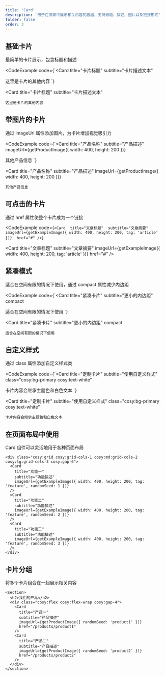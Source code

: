 ```yaml
---
title: 'Card'
description: '用于在页面中展示相关内容的容器，支持标题、描述、图片以及链接形式'
folder: false
order: 3
---
```



## 基础卡片

最简单的卡片展示，包含标题和描述

<CodeExample
  code={`<Card 
  title="卡片标题" 
  subtitle="卡片描述文本"
>
  这里是卡片的其他内容
</Card>`}
>
  <Card 
    title="卡片标题" 
    subtitle="卡片描述文本"
  >
    这里是卡片的其他内容
  </Card>
</CodeExample>

## 带图片的卡片

通过 imageUrl 属性添加图片，为卡片增加视觉吸引力

<CodeExample
  code={`<Card 
  title="产品名称" 
  subtitle="产品描述" 
  imageUrl={getProductImage({ width: 400, height: 200 })}
>
  其他产品信息
</Card>`}
>
  <Card 
    title="产品名称" 
    subtitle="产品描述" 
    imageUrl={getProductImage({ width: 400, height: 200 })}
  >
    其他产品信息
  </Card>
</CodeExample>

## 可点击的卡片

通过 href 属性使整个卡片成为一个链接

<CodeExample
  code={`<Card 
  title="文章标题" 
  subtitle="文章摘要" 
  imageUrl={getExampleImage({ width: 400, height: 200, tag: 'article' })} 
  href="#"
/>`}
>
  <Card 
    title="文章标题" 
    subtitle="文章摘要" 
    imageUrl={getExampleImage({ width: 400, height: 200, tag: 'article' })} 
    href="#"
  />
</CodeExample>

## 紧凑模式

适合在空间有限的情况下使用，通过 compact 属性减少内边距

<CodeExample
  code={`<Card 
  title="紧凑卡片" 
  subtitle="更小的内边距" 
  compact
>
  适合在空间有限的情况下使用
</Card>`}
>
  <Card 
    title="紧凑卡片" 
    subtitle="更小的内边距" 
    compact
  >
    适合在空间有限的情况下使用
  </Card>
</CodeExample>

## 自定义样式

通过 class 属性添加自定义样式类

<CodeExample
  code={`<Card 
  title="定制卡片" 
  subtitle="使用自定义样式" 
  class="cosy:bg-primary cosy:text-white"
>
  卡片内容会继承主题色和白色文本
</Card>`}
>
  <Card 
    title="定制卡片" 
    subtitle="使用自定义样式" 
    class="cosy:bg-primary cosy:text-white"
  >
    卡片内容会继承主题色和白色文本
  </Card>
</CodeExample>

## 在页面布局中使用

Card 组件可以灵活地用于各种页面布局

```astro
<div class="cosy:grid cosy:grid-cols-1 cosy:md:grid-cols-2 cosy:lg:grid-cols-3 cosy:gap-6">
  <Card 
    title="功能一" 
    subtitle="功能描述" 
    imageUrl={getExampleImage({ width: 400, height: 200, tag: 'feature', randomSeed: 1 })}
  />
  <Card 
    title="功能二" 
    subtitle="功能描述" 
    imageUrl={getExampleImage({ width: 400, height: 200, tag: 'feature', randomSeed: 2 })}
  />
  <Card 
    title="功能三" 
    subtitle="功能描述" 
    imageUrl={getExampleImage({ width: 400, height: 200, tag: 'feature', randomSeed: 3 })}
  />
</div>
```

## 卡片分组

将多个卡片组合在一起展示相关内容

```astro
<section>
  <h2>我们的产品</h2>
  <div class="cosy:flex cosy:flex-wrap cosy:gap-4">
    <Card 
      title="产品一" 
      subtitle="产品描述" 
      imageUrl={getProductImage({ randomSeed: 'product1' })} 
      href="/products/product1"
    />
    <Card 
      title="产品二" 
      subtitle="产品描述" 
      imageUrl={getProductImage({ randomSeed: 'product2' })} 
      href="/products/product2"
    />
  </div>
</section>
``` 